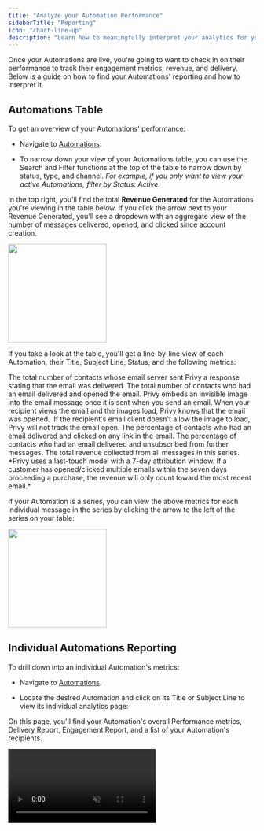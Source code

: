 ```yaml
---
title: "Analyze your Automation Performance"
sidebarTitle: "Reporting"
icon: "chart-line-up"
description: "Learn how to meaningfully interpret your analytics for your automated emails and texts."
---
```


Once your Automations are live, you're going to want to check in on their performance to track their engagement metrics, revenue, and delivery. Below is a guide on how to find your Automations' reporting and how to interpret it.

## Automations Table

To get an overview of your Automations' performance:

* Navigate to [Automations](https://dashboard.privy.com/automations).

* To narrow down your view of your Automations table, you can use the Search and Filter functions at the top of the table to narrow down by status, type, and channel. *For example, if you only want to view your active Automations, filter by Status: Active.*

In the top right, you'll find the total **Revenue Generated** for the Automations you're viewing in the table below. If you click the arrow next to your Revenue Generated, you'll see a dropdown with an aggregate view of the number of messages delivered, opened, and clicked since account creation.

<img height="200" src="/images/automations/automations-revenue-generated.png" />

If you take a look at the table, you'll get a line-by-line view of each Automation, their Title, Subject Line, Status, and the following metrics:

<AccordionGroup>
  <Accordion title="Delivered" defaultOpen={false}>
    The total number of contacts whose email server sent Privy a response stating that the email was delivered.
  </Accordion>

  <Accordion title="Opened" defaultOpen={false}>
    The total number of contacts who had an email delivered and opened the email. Privy embeds an invisible image into the email message once it is sent when you send an email. When your recipient views the email and the images load, Privy knows that the email was opened.  If the recipient's email client doesn't allow the image to load, Privy will not track the email open.
  </Accordion>

  <Accordion title="Clicked" defaultOpen={false}>
    The percentage of contacts who had an email delivered and clicked on any link in the email.
  </Accordion>

  <Accordion title="Unsubscribed" defaultOpen={false}>
    The percentage of contacts who had an email delivered and unsubscribed from further messages.
  </Accordion>

  <Accordion title="Revenue" defaultOpen={false}>
    The total revenue collected from all messages in this series. *Privy uses a last-touch model with a 7-day attribution window. If a customer has opened/clicked multiple emails within the seven days proceeding a purchase, the revenue will only count toward the most recent email.* 
  </Accordion>
</AccordionGroup>

If your Automation is a series, you can view the above metrics for each individual message in the series by clicking the arrow to the left of the series on your table:

<img height="200" src="/images/automations/automation-series-expanded.png" />

## Individual Automations Reporting

To drill down into an individual Automation's metrics:

* Navigate to [Automations](https://dashboard.privy.com/automations).

* Locate the desired Automation and click on its Title or Subject Line to view its individual analytics page:

On this page, you'll find your Automation's overall Performance metrics, Delivery Report, Engagement Report, and a list of your Automation's recipients.

<video autoPlay muted loop playsInline className="automations-analytics" src="/images/automations/automations-analytics.mp4" />

<Note>
  By default, you will be viewing Analytics for all messages in the series. To view the metrics for each individual message, select the specific email from the tabs beneath 'Analytics'.
</Note>

### Performance metrics

At the top of your screen, you'll find an overview of the number of orders, total revenue generated, the number of emails that have been delivered, opened, and clicked since activating your series.

<img height="200" src="/images/automations/email-automation-performance.png" />

### Delivery Report

Below your overall performance metrics, your Delivery Report shows how many emails were sent, delivered, bounced, and rejected. To reveal the exact number that the percentages represent, hover over the bars in the chart. 

<video autoPlay muted loop playsInline className="email-delivery-automations" src="/images/automations/automated-email-delivery.mp4" />

<AccordionGroup>
  <Accordion title="Sent" defaultOpen={false}>
    The number of contacts sent the email minus the rejected recipients. 
  </Accordion>

  <Accordion title="Delivered" defaultOpen={false}>
    The number of contacts which were sent the email and whose email server sent Privy a response stating that the email was delivered.
  </Accordion>

  <Accordion title="Bounced" defaultOpen={false}>
    The number of contacts which were sent the email and had the email bounce back. [Learn more about bounces here.](https://privy.mintlify.app/docs/learn/deliverability/hard-vs-soft-bounces)
  </Accordion>

  <Accordion title="Rejected" defaultOpen={false}>
    The number of contacts that met the email's segment criteria but were not sent the email because they had a malformed address or had previously unsubscribed, bounced, or marked an email as spam.
  </Accordion>
</AccordionGroup>

### Engagement Report

Your Engagement Report shows how recipients interacted with your email once they received it. This report has five metrics that can help you gauge the success of your email. To reveal the exact number that the percentages represent, hover over the bars in the chart. 

<video autoPlay muted loop playsInline className="automations-engagement" src="/images/automations/automated-email-engagement.mp4" />

<AccordionGroup>
  <Accordion title="Delivered" defaultOpen={false}>
    The number of contacts whose email server sent Privy a response stating that the email was delivered.
  </Accordion>

  <Accordion title="Opened" defaultOpen={false}>
    The number of contacts who had the email delivered and opened the email. Privy embeds an invisible image into the email message when you send it. When your recipient views the email and the images load, Privy knows that the email was opened.  If the recipient's email client doesn't allow the image to load, Privy will not track the email open. 
  </Accordion>

  <Accordion title="Clicked" defaultOpen={false}>
    The number of contacts who had the email delivered and clicked on any link in the email. 
  </Accordion>

  <Accordion title="Unsubscribed" defaultOpen={false}>
    The number of contacts who had the email delivered and clicked the unsubscribe link to be unsubscribed from all future messages.
  </Accordion>

  <Accordion title="Reported as Spam" defaultOpen={false}>
    The number of contacts that reported this email as spam. 
  </Accordion>
</AccordionGroup>

### Recipients

Below your Delivery and Engagement Reports, you'll find a table with your Automation's recipients and what date they received the email.

## Abandoned Cart Text Analytics Page

To drill down into your Abandoned Cart Text's performance:

* Navigate to [Automations](https://dashboard.privy.com/automations).

* Locate and select the desired Abandoned Cart Text to view its individual analytics page.

### Performance

At the top of your screen, you'll find an overview of the number of texts sent, clicked, carts saved, and the total revenue generated since activating the automation.

<img height="200" src="/images/automations/ac-text-performance.png" />

### Delivery Report

Below your overall performance, your Delivery Report shows how many texts were sent, delivered, clicked, and unsubscribed. To reveal the exact number that the percentages represent, hover over the bars in the chart. 

<video autoPlay muted loop playsInline className="ac-text-delivery" src="/images/automations/ac-text-delivery.mp4" />

<AccordionGroup>
  <Accordion title="Sent" defaultOpen={false}>
    The number of text messages sent since the Abandoned Cart Text was activated.
  </Accordion>

  <Accordion title="Delivered" defaultOpen={false}>
    The number of text messages that were successfully delivered via the contact's phone carrier.
  </Accordion>

  <Accordion title="Clicked" defaultOpen={false}>
    The number of text messages in which the contact clicked on the short link within the message.
  </Accordion>

  <Accordion title="Unsubscribed" defaultOpen={false}>
    The number of contacts which responded to your Abandoned Cart Text with the word 'STOP' to unsubscribe from all future texts.
  </Accordion>
</AccordionGroup>

## Attribution Model

In marketing, attribution refers to identifying and assigning credit to the various touch points a customer interacts with before making a purchase. It can help you understand which marketing efforts are driving conversions and generating revenue.

Privy attributes an order if a contact engages (opens or clicks) with a marketing message and completes the order within 7 days.&#x20;

There are a few more points to keep in mind:

* **Last Touch Attribution:** Orders are attributed to the last message a contact engaged with. For example, if a subscriber opens a Campaign email and later opens an Abandoned Cart Automation email before purchasing, the order is attributed to the Abandoned Cart Automation.

* **Multi-Channel Attribution:** Privy evaluates each channel's attribution window separately when using multiple message channels (SMS or email). This determines if either channel should receive revenue attribution at the time of purchase.

* **Conversion Window:** The conversion window for both email and SMS is 7 days, starting from the moment of engagement.

* **Contact-based Attribution:** Privy uses a contact’s email address and phone number to attribute an order back to a contact. 

<Info>
  For more information on how Privy's attribution model works, [check out this FAQ article](https://privy.mintlify.app/docs/learn/email-campaigns/privy-attribution-model).
</Info>